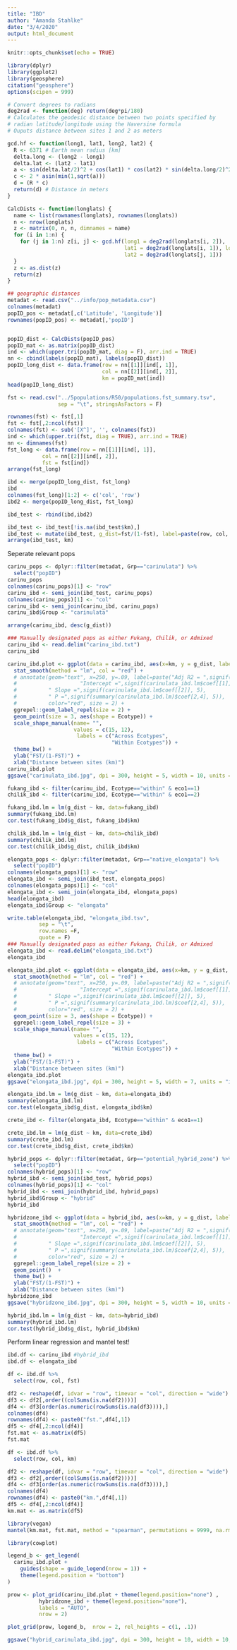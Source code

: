 ```yaml
---
title: "IBD"
author: "Amanda Stahlke"
date: "3/4/2020"
output: html_document
---
```


```r
knitr::opts_chunk$set(echo = TRUE)

library(dplyr)
library(ggplot2)
library(geosphere)
citation("geosphere")
options(scipen = 999)
```


```r
# Convert degrees to radians
deg2rad <- function(deg) return(deg*pi/180)
# Calculates the geodesic distance between two points specified by
# radian latitude/longitude using the Haversine formula
# Ouputs distance between sites 1 and 2 as meters

gcd.hf <- function(long1, lat1, long2, lat2) {
  R <- 6371 # Earth mean radius [km]
  delta.long <- (long2 - long1)
  delta.lat <- (lat2 - lat1)
  a <- sin(delta.lat/2)^2 + cos(lat1) * cos(lat2) * sin(delta.long/2)^2
  c <- 2 * asin(min(1,sqrt(a)))
  d = (R * c)
  return(d) # Distance in meters
}

CalcDists <- function(longlats) {
  name <- list(rownames(longlats), rownames(longlats))
  n <- nrow(longlats)
  z <- matrix(0, n, n, dimnames = name)
  for (i in 1:n) {
    for (j in 1:n) z[i, j] <- gcd.hf(long1 = deg2rad(longlats[i, 2]),
                                     lat1 = deg2rad(longlats[i, 1]), long2 = deg2rad(longlats[j, 2]),
                                     lat2 = deg2rad(longlats[j, 1]))
  }
  z <- as.dist(z)
  return(z)
}
```


```r
## geographic distances
metadat <- read.csv("../info/pop_metadata.csv")
colnames(metadat)
popID_pos <- metadat[,c('Latitude', 'Longitude')]
rownames(popID_pos) <- metadat[,'popID']


popID_dist <- CalcDists(popID_pos)
popID_mat <- as.matrix(popID_dist)
ind <- which(upper.tri(popID_mat, diag = F), arr.ind = TRUE)
nn <- cbind(labels(popID_mat), labels(popID_dist))
popID_long_dist <- data.frame(row = nn[[1]][ind[, 1]],
                              col = nn[[2]][ind[, 2]],
                              km = popID_mat[ind])
head(popID_long_dist)

```

```r
fst <- read.csv("../5populations/R50/populations.fst_summary.tsv",
                sep = "\t", stringsAsFactors = F)

rownames(fst) <- fst[,1]
fst <- fst[,2:ncol(fst)]
colnames(fst) <- sub('[X^]', '', colnames(fst))
ind <- which(upper.tri(fst, diag = TRUE), arr.ind = TRUE)
nn <- dimnames(fst)
fst_long <- data.frame(row = nn[[1]][ind[, 1]],
           col = nn[[2]][ind[, 2]],
           fst = fst[ind])
arrange(fst_long)

ibd <- merge(popID_long_dist, fst_long)
ibd
colnames(fst_long)[1:2] <- c('col', 'row')
ibd2 <- merge(popID_long_dist, fst_long)

ibd_test <- rbind(ibd,ibd2)

ibd_test <- ibd_test[!is.na(ibd_test$km),]
ibd_test <- mutate(ibd_test, g_dist=fst/(1-fst), label=paste(row, col, sep = "-"))
arrange(ibd_test, km)
```


Seperate relevant pops

```r

carinu_pops <- dplyr::filter(metadat, Grp=="carinulata") %>%
  select("popID")
carinu_pops
colnames(carinu_pops)[1] <- "row"
carinu_ibd <- semi_join(ibd_test, carinu_pops)
colnames(carinu_pops)[1] <- "col"
carinu_ibd <- semi_join(carinu_ibd, carinu_pops)
carinu_ibd$Group <- "carinulata"

arrange(carinu_ibd, desc(g_dist))
```

```r
### Manually designated pops as either Fukang, Chilik, or Admixed
carinu_ibd <- read.delim("carinu_ibd.txt")
carinu_ibd

carinu_ibd.plot <- ggplot(data = carinu_ibd, aes(x=km, y = g_dist, label = label)) +
  stat_smooth(method = "lm", col = "red") +
  # annotate(geom="text", x=250, y=.09, label=paste("Adj R2 = ",signif(summary(carinulata_ibd.lm)$adj.r.squared, 5),
  #                    "Intercept =",signif(carinulata_ibd.lm$coef[[1]],5 ),
  #          " Slope =",signif(carinulata_ibd.lm$coef[[2]], 5),
  #          " P =",signif(summary(carinulata_ibd.lm)$coef[2,4], 5)),
  #          color="red", size = 2) +
  ggrepel::geom_label_repel(size = 2) +
  geom_point(size = 3, aes(shape = Ecotype)) +
  scale_shape_manual(name= "",
                     values = c(15, 12),
                      labels = c("Across Ecotypes",
                                 "Within Ecotypes")) +
  theme_bw() +
  ylab("FST/(1-FST)") +
  xlab("Distance between sites (km)")
carinu_ibd.plot
ggsave("carinulata_ibd.jpg", dpi = 300, height = 5, width = 10, units = "in")

```

```r
fukang_ibd <- filter(carinu_ibd, Ecotype=="within" & eco1==1)
chilik_ibd <- filter(carinu_ibd, Ecotype=="within" & eco1==2)

fukang_ibd.lm = lm(g_dist ~ km, data=fukang_ibd)
summary(fukang_ibd.lm)
cor.test(fukang_ibd$g_dist, fukang_ibd$km)

chilik_ibd.lm = lm(g_dist ~ km, data=chilik_ibd)
summary(chilik_ibd.lm)
cor.test(chilik_ibd$g_dist, chilik_ibd$km)
```

```r
elongata_pops <- dplyr::filter(metadat, Grp=="native_elongata") %>%
  select("popID")
colnames(elongata_pops)[1] <- "row"
elongata_ibd <- semi_join(ibd_test, elongata_pops)
colnames(elongata_pops)[1] <- "col"
elongata_ibd <- semi_join(elongata_ibd, elongata_pops)
head(elongata_ibd)
elongata_ibd$Group <- "elongata"

write.table(elongata_ibd, "elongata_ibd.tsv",
          sep = "\t",
          row.names =F,
          quote = F)
### Manually designated pops as either Fukang, Chilik, or Admixed
elongata_ibd <- read.delim("elongata_ibd.txt")
elongata_ibd

elongata_ibd.plot <- ggplot(data = elongata_ibd, aes(x=km, y = g_dist, label = label)) +
  stat_smooth(method = "lm", col = "red") +
  # annotate(geom="text", x=250, y=.09, label=paste("Adj R2 = ",signif(summary(carinulata_ibd.lm)$adj.r.squared, 5),
  #                    "Intercept =",signif(carinulata_ibd.lm$coef[[1]],5 ),
  #          " Slope =",signif(carinulata_ibd.lm$coef[[2]], 5),
  #          " P =",signif(summary(carinulata_ibd.lm)$coef[2,4], 5)),
  #          color="red", size = 2) +
  geom_point(size = 3, aes(shape = Ecotype)) +
  ggrepel::geom_label_repel(size = 3) +
  scale_shape_manual(name= "",
                     values = c(15, 12),
                      labels = c("Across Ecotypes",
                                 "Within Ecotypes")) +
  theme_bw() +
  ylab("FST/(1-FST)") +
  xlab("Distance between sites (km)")
elongata_ibd.plot
ggsave("elongata_ibd.jpg", dpi = 300, height = 5, width = 7, units = "in")
```


```r
elongata_ibd.lm = lm(g_dist ~ km, data=elongata_ibd)
summary(elongata_ibd.lm)
cor.test(elongata_ibd$g_dist, elongata_ibd$km)

```

```r
crete_ibd <- filter(elongata_ibd, Ecotype=="within" & eco1==1)

crete_ibd.lm = lm(g_dist ~ km, data=crete_ibd)
summary(crete_ibd.lm)
cor.test(crete_ibd$g_dist, crete_ibd$km)
```


```r
hybrid_pops <- dplyr::filter(metadat, Grp=="potential_hybrid_zone") %>%
  select("popID")
colnames(hybrid_pops)[1] <- "row"
hybrid_ibd <- semi_join(ibd_test, hybrid_pops)
colnames(hybrid_pops)[1] <- "col"
hybrid_ibd <- semi_join(hybrid_ibd, hybrid_pops)
hybrid_ibd$Group <- "hybrid"
hybrid_ibd

hybridzone_ibd <- ggplot(data = hybrid_ibd, aes(x=km, y = g_dist, label = label)) +
  stat_smooth(method = "lm", col = "red") +
  # annotate(geom="text", x=250, y=.09, label=paste("Adj R2 = ",signif(summary(carinulata_ibd.lm)$adj.r.squared, 5),
  #                    "Intercept =",signif(carinulata_ibd.lm$coef[[1]],5 ),
  #          " Slope =",signif(carinulata_ibd.lm$coef[[2]], 5),
  #          " P =",signif(summary(carinulata_ibd.lm)$coef[2,4], 5)),
  #          color="red", size = 2) +
  ggrepel::geom_label_repel(size = 2) +
  geom_point()  +
  theme_bw() +
  ylab("FST/(1-FST)") +
  xlab("Distance between sites (km)")
hybridzone_ibd
ggsave("hybridzone_ibd.jpg", dpi = 300, height = 5, width = 10, units = "in")
```

```r
hybrid_ibd.lm = lm(g_dist ~ km, data=hybrid_ibd)
summary(hybrid_ibd.lm)
cor.test(hybrid_ibd$g_dist, hybrid_ibd$km)
```

Perform linear regression and mantel test!


```r

ibd.df <- carinu_ibd #hybrid_ibd
ibd.df <- elongata_ibd 

df <- ibd.df %>% 
  select(row, col, fst)

df2 <- reshape(df, idvar = "row", timevar = "col", direction = "wide")
df3 <- df2[,order((colSums(is.na(df2))))]
df4 <- df3[order(as.numeric(rowSums(is.na(df3)))),]
colnames(df4)
rownames(df4) <- paste0("fst.",df4[,1])
df5 <- df4[,2:ncol(df4)]
fst.mat <- as.matrix(df5)
fst.mat

df <- ibd.df %>% 
  select(row, col, km)

df2 <- reshape(df, idvar = "row", timevar = "col", direction = "wide")
df3 <- df2[,order((colSums(is.na(df2))))]
df4 <- df3[order(as.numeric(rowSums(is.na(df3)))),]
colnames(df4)
rownames(df4) <- paste0("km.",df4[,1])
df5 <- df4[,2:ncol(df4)]
km.mat <- as.matrix(df5)

library(vegan)
mantel(km.mat, fst.mat, method = "spearman", permutations = 9999, na.rm = TRUE)

```



```r
library(cowplot)

legend_b <- get_legend(
  carinu_ibd.plot +
    guides(shape = guide_legend(nrow = 1)) +
    theme(legend.position = "bottom")
)

prow <- plot_grid(carinu_ibd.plot + theme(legend.position="none") ,
          hybridzone_ibd + theme(legend.position="none"),
          labels = "AUTO",
          nrow = 2)

plot_grid(prow, legend_b,  nrow = 2, rel_heights = c(1, .1))

ggsave("hybrid_carinulata_ibd.jpg", dpi = 300, height = 10, width = 10, units = "in")


```
